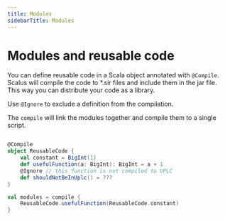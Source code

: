 ```yaml
---
title: Modules
sidebarTitle: Modules
---
```


# Modules and reusable code

You can define reusable code in a Scala object annotated with `@Compile`.
Scalus will compile the code to *.sir files and include them in the jar file.
This way you can distribute your code as a library.

Use `@Ignore` to exclude a definition from the compilation.

The `compile` will link the modules together and compile them to a single script.

```scala

@Compile
object ReusableCode {
    val constant = BigInt(1)
    def usefulFunction(a: BigInt): BigInt = a + 1
    @Ignore // this function is not compiled to UPLC
    def shouldNotBeInUplc() = ???
}

val modules = compile {
    ReusableCode.usefulFunction(ReusableCode.constant)
}
```
